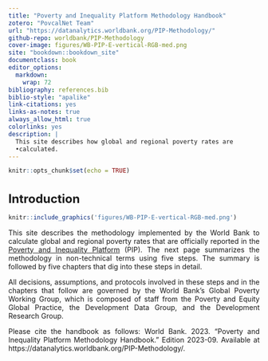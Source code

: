 ---
title: "Poverty and Inequality Platform Methodology Handbook"
zotero: "PovcalNet Team"
url: "https://datanalytics.worldbank.org/PIP-Methodology/"
github-repo: worldbank/PIP-Methodology
cover-image: figures/WB-PIP-E-vertical-RGB-med.png
site: "bookdown::bookdown_site"
documentclass: book 
editor_options: 
  markdown: 
    wrap: 72
bibliography: references.bib
biblio-style: "apalike"
link-citations: yes
links-as-notes: true
always_allow_html: true
colorlinks: yes
description: |
  This site describes how global and regional poverty rates are 
  •calculated.
---

```{=html}
<style type="text/css">
h1 { /* Header 1 */
  font-size: 24px;
}
h2 { /* Header 2 */
    font-size: 18px;
}
h3 { /* Header 3 */
    font-size: 14px;
}
body {
text-align: justify}

</style>
```
```{r setup, include=FALSE}
knitr::opts_chunk$set(echo = TRUE) 
```

# Introduction {.unnumbered}

```{r pip-logo, out.width='30%', fig.align='center', echo=FALSE, include=identical(knitr:::pandoc_to(), 'html'), fig.link='https://pip.worldbank.org/', fig.show='hold',  out.extra='style="float:right; padding:10px"'}
knitr::include_graphics('figures/WB-PIP-E-vertical-RGB-med.png')
```

This site describes the methodology implemented by the World Bank to
calculate global and regional poverty rates that are officially reported
in the [Poverty and Inequality
Platform](https://pip.worldbank.org/home) (PIP). The next page
summarizes the methodology in non-technical terms using five steps. The
summary is followed by five chapters that dig into these steps in
detail.

All decisions, assumptions, and protocols involved in these steps and in
the chapters that follow are governed by the World Bank's Global Poverty
Working Group, which is composed of staff from the Poverty and Equity
Global Practice, the Development Data Group, and the Development
Research Group.


Please cite the handbook as follows:
World Bank. 2023. “Poverty and Inequality Platform Methodology Handbook.” Edition 2023-09. Available at https://datanalytics.worldbank.org/PIP-Methodology/.
